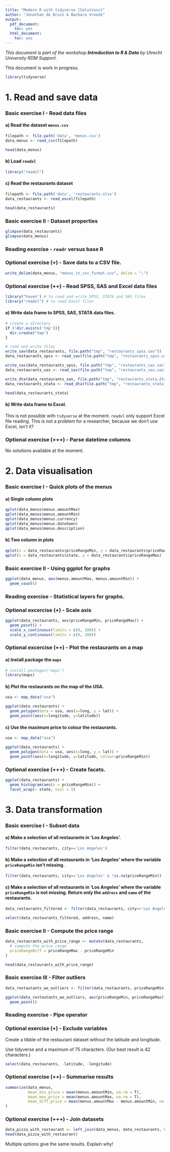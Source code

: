```yaml
---
title: "Modern R with tidyverse [Solutions]"
author: "Jonathan de Bruin & Barbara Vreede"
output:
  pdf_document:
    toc: yes
  html_document:
    toc: yes
---
```


*This document is part of the workshop **Introduction to R & Data** by Utrecht University RDM Support. *

This document is work in progress.

```r
library(tidyverse) 
```

# 1. Read and save data

### Basic exercise I - Read data files

#### a) Read the dataset `menus.csv`

```r
filepath <- file.path('data', 'menus.csv')
data_menus <- read_csv(filepath)

head(data_menus)
```

#### b) Load `readxl`


```r
library("readxl")
```

#### c) Read the restaurants dataset

```r

filepath <- file.path('data', 'restaurants.xlsx')
data_restaurants <- read_excel(filepath)

head(data_restaurants)
```


### Basic exercise II - Dataset properties 

```r

glimpse(data_restaurants)
glimpse(data_menus)
```

### Reading exercise - `readr` versus base R


### Optional exercise (+) - Save data to a CSV file. 

```r

write_delim(data_menus, "menus_in_csv_format.csv", delim = ";")
```

### Optional exercise (++) - Read SPSS, SAS and Excel data files

```r
library("haven") # to read and write SPSS, STATA and SAS files
library("readxl") # to read Excel files
```

#### a) Write data frame to SPSS, SAS, STATA data files. 

```r

# create a directory
if (!dir.exists('tmp')){
  dir.create("tmp")
}

# read and write files
write_sav(data_restaurants, file.path("tmp", "restaurants_spss.sav"))
data_restaurants_spss <- read_sav(file.path("tmp", "restaurants_spss.sav"))

write_sas(data_restaurants_spss, file.path("tmp", "restaurants_sas.sas7bdat"))
data_restaurants_sas <- read_sas(file.path("tmp", "restaurants_sas.sas7bdat"))

write_dta(data_restaurants_sas, file.path("tmp", "restaurants_stata.dta"))
data_restaurants_stata <- read_dta(file.path("tmp", "restaurants_stata.dta"))

head(data_restaurants_stata)

```


#### b) Write data frame to Excel. 

This is not possible with `tidyverse` at the moment. `readxl` only support Excel file reading. This is not a problem for a researcher, because we don't use Excel, isn't it?

### Optional exercise (+++) - Parse datetime columns

No solutions available at the moment.

# 2. Data visualisation

### Basic exercise I - Quick plots of the menus

#### a) Single column plots

```r

qplot(data_menus$menus.amountMax)
qplot(data_menus$menus.amountMin)
qplot(data_menus$menus.currency)
qplot(data_menus$menus.dateSeen)
qplot(data_menus$menus.description)

```
#### b) Two column in plots

```r

qplot(x = data_restaurants$priceRangeMin, y = data_restaurants$priceRangeMax)
qplot(x = data_restaurants$state, y = data_restaurants$priceRangeMax)

```



### Basic exercise II - Using ggplot for graphs

```r

ggplot(data_menus, aes(menus.amountMax, menus.amountMin)) + 
  geom_count()

```


### Reading exercise - Statistical layers for graphs.


### Optional excercise (+) - Scale axis

```r
ggplot(data_restaurants, aes(priceRangeMin, priceRangeMax)) + 
  geom_point() + 
  scale_x_continuous(limits = c(0, 100)) +
  scale_y_continuous(limits = c(0, 100))
```



### Optional excercise (++) - Plot the restaurants on a map

#### a) Install package the `maps`

```r

# install.packages('maps')
library(maps)
```

#### b) Plot the restaurants on the map of the USA.

```r
usa <- map_data("usa")

ggplot(data_restaurants) +
  geom_polygon(data = usa, aes(x=long, y = lat)) + 
  geom_point(aes(x=longitude, y=latitude))

```


#### c) Use the maximum price to colour the restaurants.

```r
usa <- map_data("usa")

ggplot(data_restaurants) +
  geom_polygon(data = usa, aes(x=long, y = lat)) + 
  geom_point(aes(x=longitude, y=latitude, colour=priceRangeMin))
```

### Optional exercise (+++) - Create facets. 

```r

ggplot(data_restaurants) + 
  geom_histogram(aes(x = priceRangeMin)) + 
  facet_wrap(~ state, ncol = 5)

```



# 3. Data transformation

### Basic exercise I - Subset data

#### a) Make a selection of all restaurants in 'Los Angeles'.

```r

filter(data_restaurants, city=='Los Angeles')

```

#### b) Make a selection of all restaurants in 'Los Angeles' where the variable `priceRangeMin` isn't missing.

```r

filter(data_restaurants, city=='Los Angeles' & !is.na(priceRangeMin))

```

#### c) Make a selection of all restaurants in 'Los Angeles' where the variable `priceRangeMin` is not missing. Return only the `address` and `name` of the restaurants. 

```r

data_restaurants_filtered <- filter(data_restaurants, city=='Los Angeles' & !is.na(priceRangeMin))

select(data_restaurants_filtered, address, name)
```

### Basic exercise II - Compute the price range

```r

data_restaurants_with_price_range <- mutate(data_restaurants,  
  # compute the price range
  priceRangeDiff = priceRangeMax - priceRangeMin
)

head(data_restaurants_with_price_range)

```

### Basic exercise III - Filter outliers

```r
data_restautants_wo_outliers <- filter(data_restaurants, priceRangeMin < 100, priceRangeMax < 100)

ggplot(data_restautants_wo_outliers, aes(priceRangeMin, priceRangeMax)) +
  geom_point()
```


### Reading exercise - Pipe operator

### Optional exercise (+) - Exclude variables

Create a tibble of the restaurant dataset without the latitude and longitude. 

Use tidyverse and a maximum of 75 characters. (Our best result is 42 characters.)

```r

select(data_restaurants, -latitude, -longitude)
```

### Optional exercise (++) - Summarise results

```r

summarise(data_menus, 
          mean_min_price = mean(menus.amountMin, na.rm = T),
          mean_max_price = mean(menus.amountMax, na.rm = T),
          mean_diff_price = mean(menus.amountMax - menus.amountMin, na.rm = T)
)

```

### Optional exercise (+++) - Join datasets

```r

data_pizza_with_restaurant <- left_join(data_menus, data_restaurants, by="id")
head(data_pizza_with_restaurant)

```

Multiple options give the same results. Explain why!
